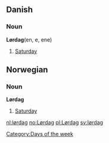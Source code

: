 ==Danish==
===Noun===
'''Lørdag'''(en, e, ene)<!--gender-->

#[[Saturday]]

==Norwegian==
===Noun===
'''Lørdag'''

#[[Saturday]]

[[Category:Days of the week]]

[[nl:lørdag]]
[[no:Lørdag]]
[[pl:Lørdag]]
[[sv:lørdag]]